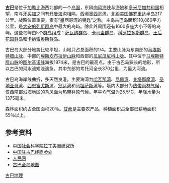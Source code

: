 {{noteTA|G1=地名
|1=zh-hans:哈瓦那;zh-tw:哈瓦那;zh-hk:夏灣拿;zh-cn:哈瓦那;
}}{{Infobox islands
| name             = 古巴岛
| image name       = Cuba Topography.png
| image caption    = 
| image size       = 300px
| locator map      = 
| native name      = 
| native name link = 
| nickname         = 
| location         = [[加勒比海|加勒比海]]
| coordinates      = {{coord|21|30|N|80|00|W|display=inline}}
| archipelago      = [[大安的列斯群岛|大安的列斯群岛]]
| total islands    = 
| major islands    = 
| area_km2         = 110860
| rank             = 17th
| length_km        = 1199
| width_km         = 200
| coastline_km     = 3735
| highest mount    = [[图尔基诺峰|图尔基诺峰]]
| elevation_m      = 2005
| country          = Cuba
| country admin divisions title     = 
| country admin divisions           = 
| country admin divisions title 1   = 
| country admin divisions 1         = 
| country admin divisions title 2   = 
| country admin divisions 2         = 
| country largest city              = [[哈瓦那|哈瓦那]]
| country largest city population   = 2400000
| population       = 11451652
| population as of = 2007
| density_km2      = 102.79
| ethnic groups    = [[白人|白人]]：'''37%'''，[[穆拉托人|穆拉托人]] / [[麦士蒂索人|麦士蒂索人]]：'''51%'''，[[非裔|黑人]]：'''11%''', [[古巴华人|华人]]：'''1%'''
| additional info  =
}}
'''[[古巴|古巴]]'''是位于[[加勒比海|加勒比海]]西北部的一个[[岛国|岛国]]，东隔[[向风海峡|向风海峡]]与[[海地|海地]]和[[多米尼加共和国|多米尼加共和国]]相望，南与[[牙买加|牙买加]]之间有[[开曼海沟|开曼海沟]]相隔，西濒[[墨西哥湾|墨西哥湾]]，北距[[美国|美国]][[佛罗里达半岛|佛罗里达半岛]]217公里。战略位置重要，素有“墨西哥湾的钥匙”之称。主岛古巴岛面积110,860平方公里，是[[大安的列斯群岛|大安的列斯群岛]]中最大的岛屿。除此外周围还有1600多座大小不等的岛屿。这些岛屿由5个[[群岛|群岛]]组成：[[萨瓦纳群岛|萨瓦纳群岛]]、[[卡马圭群岛|卡马圭群岛]]、[[科罗拉多斯群岛|科罗拉多斯群岛]]、[[王后花园群岛|王后花园群岛]]和[[卡纳雷奥斯群岛|卡纳雷奥斯群岛]]。 


古巴岛大部分地势比较平坦，山地只占总面积的1/4。主要山脉为东南部的[[马埃斯特腊山脉|马埃斯特腊山脉]]、中部的[[埃斯坎布拉伊山脉|埃斯坎布拉伊山脉]]和西部的[[瓜尼瓜尼科山脉|瓜尼瓜尼科山脉]]。其中位于[[马埃斯特腊山脉|马埃斯特腊山脉]]的[[图尔基诺峰|图尔基诺峰]]海拔1974米，是古巴的最高点。由于古巴岛狭长的地形，所以古巴的河水流短浅湍急。其中东部的考托河全长370公里，为最大河流。

古巴岛海岸线曲折，多天然良港。主要海湾为[[哈瓦那湾|哈瓦那湾]]、[[尼佩湾|尼佩湾]]、[[关塔那摩湾|关塔那摩湾]]、[[圣地亚哥湾|圣地亚哥湾]]、[[西恩富戈斯湾|西恩富戈斯湾]]、[[翁达湾|翁达湾]]和[[马坦萨斯湾|马坦萨斯湾]]等。境内大部分为[[热带雨林气候|热带雨林气候]]，仅西南部沿海地区的背风面为[[热带莽原气候|热带莽原气候]]。年平均气温为25.5℃，年降水量为1375毫米。

森林面积约占全国面积20％。[[甘蔗|甘蔗]]是主要农产品，种植面积占全部已耕地面积55％以上。

==参考资料==
*[https://web.archive.org/web/20080602122832/http://ilas.cass.cn/cn/lmgl/gg.asp?infotypeid=660&contryID=403 中国社会科学院拉丁美洲研究所]
*[http://cu.mofcom.gov.cn/aarticle/ddgk/zwdili/200203/20020300009902.html 中国驻古巴经商参处] {{Wayback|url=http://cu.mofcom.gov.cn/aarticle/ddgk/zwdili/200203/20020300009902.html |date=20121228195934 }}
*[http://www.people.com.cn/GB/14838/22117/36426/36427/2701998.html 人民网] {{Wayback|url=http://www.people.com.cn/GB/14838/22117/36426/36427/2701998.html |date=20110222004241 }}
*[http://www.wdl.org/zh/item/4394 古巴全岛地图] {{Wayback|url=http://www.wdl.org/zh/item/4394 |date=20190629101636 }}
{{美洲题目|地理}}
[[Category:古巴地理|]]